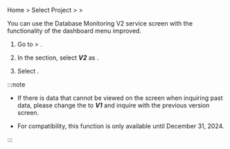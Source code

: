 <Title hashid="restorev2" level={props.level}>Using the V2 service screen</Title>

Home > Select Project > <Cmdname sid="side_management" className="uitext" /> > <Cmdname sid="side_projectManagement" className="uitext" />

<ImgLang img='db-v2-ver-management.png' desc='Managing project versions' />

You can use the Database Monitoring V2 service screen with the functionality of the dashboard menu improved. 

1. Go to <Cmdname sid="side_management" className="uitext" /> &gt; <Cmdname sid="side_projectManagement" className="uitext" />.

2. In the <Cmdname sid="TTL06144" className="uitext" /> section, select ***V2*** as <Cmdname sid="TTL06145" className="uitext" />.

3. Select <Cmdname sid="save" className="uitext" />.

:::note

- If there is data that cannot be viewed on the screen when inquiring past data, please change the <Cmdname sid="TTL06145" className="uitext" /> to ***V1*** and inquire with the previous version screen.

- For compatibility, this function is only available until December 31, 2024.

:::
